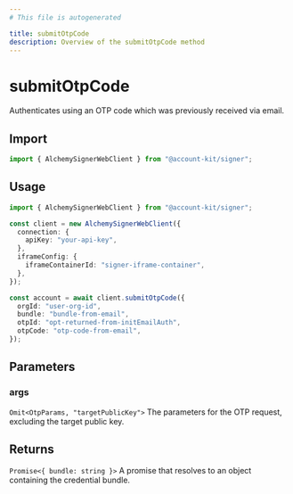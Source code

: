 ```yaml
---
# This file is autogenerated

title: submitOtpCode
description: Overview of the submitOtpCode method
---
```


# submitOtpCode

Authenticates using an OTP code which was previously received via email.

## Import

```ts
import { AlchemySignerWebClient } from "@account-kit/signer";
```

## Usage

```ts
import { AlchemySignerWebClient } from "@account-kit/signer";

const client = new AlchemySignerWebClient({
  connection: {
    apiKey: "your-api-key",
  },
  iframeConfig: {
    iframeContainerId: "signer-iframe-container",
  },
});

const account = await client.submitOtpCode({
  orgId: "user-org-id",
  bundle: "bundle-from-email",
  otpId: "opt-returned-from-initEmailAuth",
  otpCode: "otp-code-from-email",
});
```

## Parameters

### args

`Omit<OtpParams, "targetPublicKey">`
The parameters for the OTP request, excluding the target public key.

## Returns

`Promise<{ bundle: string }>`
A promise that resolves to an object containing the credential bundle.
